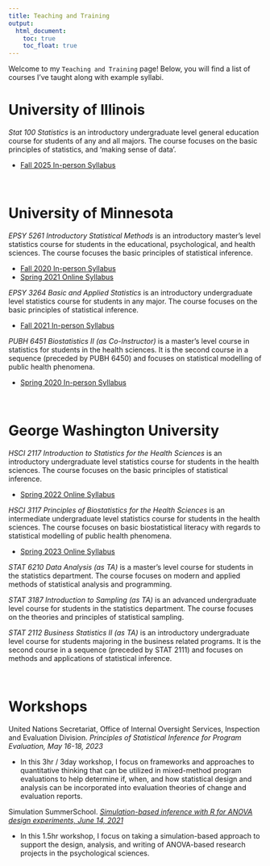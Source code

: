 ```yaml
---
title: Teaching and Training
output: 
  html_document:
    toc: true
    toc_float: true
---
```


Welcome to my `Teaching and Training` page! Below, you will find a list of courses I've taught along with example syllabi. 

# University of Illinois

*Stat 100 Statistics* is an introductory undergraduate level general education course for students of any and all majors. The course focuses on the basic principles of statistics, and 'making sense of data'. 

- [Fall 2025 In-person Syllabus](https://docs.google.com/document/d/1-tqquP91o3nf7UL8XWcBBwEfQ1ofHG3sQDqVqkE2vVk/edit?usp=sharing)

<br>

# University of Minnesota

*EPSY 5261 Introductory Statistical Methods* is an introductory master's level statistics course for students in the educational, psychological, and health sciences. The course focuses the basic principles of statistical inference.

- [Fall 2020 In-person Syllabus](https://github.com/RaoVNV/syllabi/blob/master/EPSY-5261-In-Class-Syllabus-1%20(12).pdf)
- [Spring 2021 Online Syllabus](https://docs.google.com/document/d/1TldXgeV2jh8AWieSigRx3RjXnfbJ0B8Eik8LQY-2XQI/edit#heading=h.gjdgxs)

*EPSY 3264 Basic and Applied Statistics* is an introductory undergraduate level statistics course for students in any major. The course focuses on the basic principles of statistical inference.

- [Fall 2021 In-person Syllabus](https://docs.google.com/document/d/1yFdR_bUwSzqo8R8E1CTWNAQHDYbZCisGxB_dZzlGU1I/edit)

*PUBH 6451 Biostatistics II (as Co-Instructor)* is a master's level course in statistics for students in the health sciences. It is the second course in a sequence (preceded by PUBH 6450) and focuses on statistical modelling of public health phenomena.  

- [Spring 2020 In-person Syllabus](https://github.com/RaoVNV/syllabi/blob/master/PUBH%206451%20Sp2020%20IP.pdf)

<br>

# George Washington University

*HSCI 2117 Introduction to Statistics for the Health Sciences* is an introductory undergraduate level statistics course for students in the health sciences. The course focuses on the basic principles of statistical inference. 

- [Spring 2022 Online Syllabus](https://github.com/RaoVNV/syllabi/blob/master/Hsci2117_PrintableSyllabus_8wk%20_1_.pdf)

*HSCI 3117 Principles of Biostatistics for the Health Sciences* is an intermediate undergraduate level statistics course for students in the health sciences. The course focuses on basic biostatistical literacy with regards to statistical modelling of public health phenomena. 

- [Spring 2023 Online Syllabus](https://github.com/RaoVNV/syllabi/blob/10442e5ac93d1bd8d7700a14e9e3c24fe1e17b0c/HSCI%203117%20-%20Spring%202023%20Syllabus.pdf)

*STAT 6210 Data Analysis (as TA)* is a master's level course for students in the statistics department. The course focuses on modern and applied methods of statistical analysis and programming. 

*STAT 3187 Introduction to Sampling (as TA)* is an advanced undergraduate level course for students in the statistics department. The course focuses on the theories and principles of statistical sampling. 

*STAT 2112 Business Statistics II (as TA)* is an introductory undergraduate level course for students majoring in the business related programs. It is the second course in a sequence (preceded by STAT 2111) and focuses on methods and applications of statistical inference.

<br>

# Workshops

United Nations Secretariat, Office of Internal Oversight Services, Inspection and Evaluation Division. *Principles of Statistical Inference for Program Evaluation, May 16-18, 2023*

- In this 3hr / 3day workshop, I focus on frameworks and approaches to quantitative thinking that can be utilized in mixed-method program evaluations to help determine if, when, and how statistical design and analysis can be incorporated into evaluation theories of change and evaluation reports. 

Simulation SummerSchool. *[Simulation-based inference with R for ANOVA design experiments, June 14, 2021](https://simsummerschool.github.io/index.html)*

- In this 1.5hr workshop, I focus on taking a simulation-based approach to support the design, analysis, and writing of ANOVA-based research projects in the psychological sciences. 

